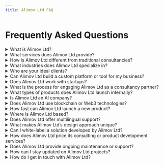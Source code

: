 ```yaml
---
title: Alimov Ltd FAQ
---
```


# Frequently Asked Questions

<details>
<summary>What is Alimov Ltd?</summary>
Alimov Ltd is a global innovation consultancy and product studio that helps established businesses achieve breakthrough performance, while simultaneously launching its own AI-powered, multi-domain platforms.
</details>

<details>
<summary>What services does Alimov Ltd provide?</summary>
We offer strategic consultancy, process automation, digital transformation, and full product incubation — from idea to deployment. We also develop our own suite of SaaS and social innovation tools.
</details>

<details>
<summary>How is Alimov Ltd different from traditional consultancies?</summary>
Unlike traditional firms, Alimov Ltd is product-first and operator-led. We don’t just advise — we build, test, and deploy real systems. Our expertise blends execution, design, and strategy in one motion.
</details>

<details>
<summary>What industries does Alimov Ltd specialize in?</summary>
We specialize in finance, education, creative tech, fractional ownership, social platforms, and digital governance. Our cross-domain thinking allows us to apply systems logic to any complex space.
</details>

<details>
<summary>Who are your ideal clients?</summary>
We work with mid-sized to large businesses looking to modernize operations, optimize workflows, or rapidly scale digital products — especially those stuck in legacy processes or seeking bold innovation.
</details>

<details>
<summary>Can Alimov Ltd build a custom platform or tool for my business?</summary>
Yes. We specialize in idea-to-deployment cycles — designing, developing, and launching custom platforms that are scalable, modular, and tailored to your specific business needs.
</details>

<details>
<summary>Does Alimov Ltd work with startups?</summary>
While our core focus is on established businesses, we occasionally collaborate with visionary early-stage teams if their mission and complexity align with our values and capacity.
</details>

<details>
<summary>What is the process for engaging Alimov Ltd as a consultancy partner?</summary>
We start with a diagnostic consultation to understand your goals, bottlenecks, and systems. From there, we define the scope and craft an agile transformation roadmap — focused on rapid impact.
</details>

<details>
<summary>What types of products does Alimov Ltd launch internally?</summary>
We build gamified finance apps, food-based social discovery platforms, AI-powered relationship engines, real estate tokenization systems, and cultural trust-building tools — all under our ecosystem.
</details>

<details>
<summary>Is Alimov Ltd an AI company?</summary>
Yes — we use artificial intelligence, including generative and agentic AI, in our internal tools and client solutions. Our strength lies in aligning AI with real human behavior, not hype.
</details>

<details>
<summary>Does Alimov Ltd use blockchain or Web3 technologies?</summary>
Where relevant, yes. For example, we build token-based systems in real estate or trust validation mechanisms in social apps — always with purpose and user simplicity in mind.
</details>

<details>
<summary>How fast can Alimov Ltd launch a new product?</summary>
Depending on complexity, our MVP cycles typically run from 2 to 6 weeks. We are highly agile, using modular architectures and reusable internal components to move at startup speed.
</details>

<details>
<summary>Where is Alimov Ltd based?</summary>
We are globally distributed, with roots in Asia-Pacific, Central Asia, and Europe — allowing us to operate across time zones, languages, and market contexts.
</details>

<details>
<summary>Does Alimov Ltd offer multilingual support?</summary>
Yes. We support documentation, content design, and localized deployment in multiple languages — especially across English, Russian, Uzbek, and regional APAC dialects.
</details>

<details>
<summary>What makes Alimov Ltd’s design approach unique?</summary>
We merge human behavior, emotional resonance, and system design — blending aesthetics with action. Every product is built to feel intuitive, perform efficiently, and drive user value.
</details>

<details>
<summary>Can I white-label a solution developed by Alimov Ltd?</summary>
In many cases, yes. We offer white-labeling or co-branding arrangements depending on the product and licensing agreement. Reach out to discuss your use case.
</details>

<details>
<summary>How does Alimov Ltd price its consulting or product development services?</summary>
We offer flexible pricing: flat-rate project scopes, retainer-based strategy sprints, or equity-aligned partnerships depending on your needs. Transparency and outcomes come first.
</details>

<details>
<summary>Does Alimov Ltd provide ongoing maintenance or support?</summary>
Yes — every product or system we build includes optional SLA-based maintenance and performance optimization packages to ensure long-term scalability.
</details>

<details>
<summary>How can I stay updated on Alimov Ltd projects?</summary>
You can follow our public roadmap and updates on [GitHub](https://github.com/firalim), [X](https://x.com/firalim), and our internal [Blog](../Blog/article1).
</details>

<details>
<summary>How do I get in touch with Alimov Ltd?</summary>
Reach out anytime at [support@firuz-alimov.com](mailto:support@firuz-alimov.com) for general inquiries, or use the [Dashboard](https://firuz-alimov.com/dashboard) to request a consultation.
</details>